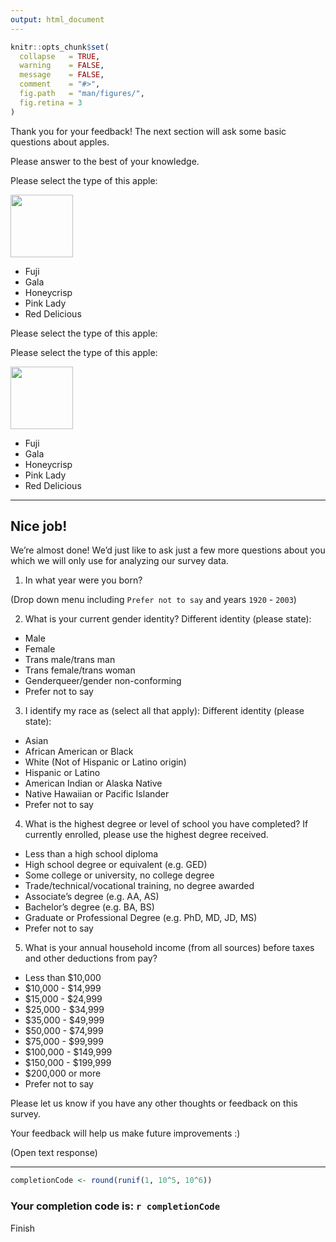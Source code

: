 ```yaml
---
output: html_document
---
```


```r
knitr::opts_chunk$set(
  collapse   = TRUE,
  warning    = FALSE,
  message    = FALSE,
  comment    = "#>",
  fig.path   = "man/figures/",
  fig.retina = 3
)
```

Thank you for your feedback! The next section will ask some basic questions about apples.

Please answer to the best of your knowledge.

Please select the type of this apple:

<img src="https://raw.githubusercontent.com/jhelvy/formr4conjoint/master/survey/images/fuji.jpg" width=100>

- Fuji
- Gala
- Honeycrisp
- Pink Lady
- Red Delicious

Please select the type of this apple:

Please select the type of this apple:

<img src="https://raw.githubusercontent.com/jhelvy/formr4conjoint/master/survey/images/gala.jpg" width=100>

- Fuji
- Gala
- Honeycrisp
- Pink Lady
- Red Delicious

---

## Nice job!

We're almost done! We'd just like to ask just a few more questions about you which we will only use for analyzing our survey data.

(1) In what year were you born?

(Drop down menu including `Prefer not to say` and years `1920` - `2003`)

(2) What is your current gender identity?
Different identity (please state):

- Male
- Female
- Trans male/trans man
- Trans female/trans woman
- Genderqueer/gender non-conforming
- Prefer not to say

(3) I identify my race as (select all that apply):
Different identity (please state):

- Asian
- African American or Black
- White (Not of Hispanic or Latino origin)
- Hispanic or Latino
- American Indian or Alaska Native
- Native Hawaiian or Pacific Islander
- Prefer not to say

(4) What is the highest degree or level of school you have completed? If currently enrolled, please use the highest degree received.

- Less than a high school diploma
- High school degree or equivalent (e.g. GED)
- Some college or university, no college degree
- Trade/technical/vocational training, no degree awarded
- Associate's degree (e.g. AA, AS)
- Bachelor’s degree (e.g. BA, BS)
- Graduate or Professional Degree (e.g. PhD, MD, JD, MS)
- Prefer not to say

(5) What is your annual household income (from all sources) before taxes and other deductions from pay?

- Less than $10,000
- $10,000 - $14,999
- $15,000 - $24,999
- $25,000 - $34,999
- $35,000 - $49,999
- $50,000 - $74,999
- $75,000 - $99,999
- $100,000 - $149,999
- $150,000 - $199,999
- $200,000 or more
- Prefer not to say

Please let us know if you have any other thoughts or feedback on this survey.

Your feedback will help us make future improvements :)

(Open text response)

---

```r
completionCode <- round(runif(1, 10^5, 10^6))
```

### Your completion code is: `r completionCode`

Finish
